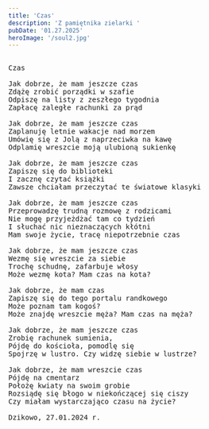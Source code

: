 ```yaml
---
title: 'Czas'
description: 'Z pamiętnika zielarki '
pubDate: '01.27.2025'
heroImage: '/soul2.jpg'
---
```

<pre>

Czas 

Jak dobrze, że mam jeszcze czas
Zdążę zrobić porządki w szafie
Odpiszę na listy z zeszłego tygodnia
Zapłacę zaległe rachunki za prąd

Jak dobrze, że mam jeszcze czas
Zaplanuję letnie wakacje nad morzem
Umówię się z Jolą z naprzeciwka na kawę
Odplamię wreszcie moją ulubioną sukienkę

Jak dobrze, że mam jeszcze czas
Zapiszę się do biblioteki
I zacznę czytać książki
Zawsze chciałam przeczytać te światowe klasyki

Jak dobrze, że mam jeszcze czas
Przeprowadzę trudną rozmowę z rodzicami
Nie mogę przyjeżdżać tam co tydzień
I słuchać nic nieznaczących kłótni
Mam swoje życie, tracę niepotrzebnie czas

Jak dobrze, że mam jeszcze czas
Wezmę się wreszcie za siebie
Trochę schudnę, zafarbuje włosy
Może wezmę kota? Mam czas na kota?

Jak dobrze, że mam czas
Zapiszę się do tego portalu randkowego
Może poznam tam kogoś? 
Może znajdę wreszcie męża? Mam czas na męża?

Jak dobrze, że mam jeszcze czas
Zrobię rachunek sumienia, 
Pójdę do kościoła, pomodlę się
Spojrzę w lustro. Czy widzę siebie w lustrze?

Jak dobrze, że mam wreszcie czas
Pójdę na cmentarz
Położę kwiaty na swoim grobie
Rozsiądę się błogo w niekończącej się ciszy
Czy miałam wystarczająco czasu na życie?

Dzikowo, 27.01.2024 r.

</pre>
